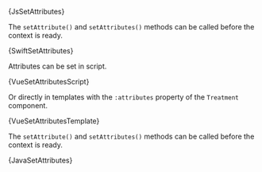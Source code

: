 




<Tabs groupId="language">

<TabItem value="js" label="Javascript">

<CodeBlock language="js">{JsSetAttributes}</CodeBlock>

</TabItem>

<TabItem value="swift" label="Swift">

The `setAttribute()` and `setAttributes()` methods can be called before the
context is ready.

<CodeBlock language="swift">{SwiftSetAttributes}</CodeBlock>

</TabItem>

<TabItem value="vue" label="Vue2">

Attributes can be set in script.

<CodeBlock language="js">{VueSetAttributesScript}</CodeBlock>

Or directly in templates with the `:attributes` property of the `Treatment`
component.

<CodeBlock language="html">{VueSetAttributesTemplate}</CodeBlock>

</TabItem>

<TabItem value="java" label="Java">

The `setAttribute()` and `setAttributes()` methods can be called before the
context is ready.

<CodeBlock language="java">{JavaSetAttributes}</CodeBlock>

</TabItem>

</Tabs>
